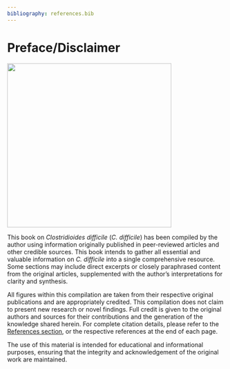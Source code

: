 ```yaml
---
bibliography: references.bib
---
```


# Preface/Disclaimer

![](image/cdi.png){fig-align="left" width="380"}

This book on *Clostridioides difficile* (*C. difficile*) has been compiled by the author using information originally published in peer-reviewed articles and other credible sources. This book intends to gather all essential and valuable information on *C. difficile* into a single comprehensive resource. Some sections may include direct excerpts or closely paraphrased content from the original articles, supplemented with the author’s interpretations for clarity and synthesis.

All figures within this compilation are taken from their respective original publications and are appropriately credited. This compilation does not claim to present new research or novel findings. Full credit is given to the original authors and sources for their contributions and the generation of the knowledge shared herein. For complete citation details, please refer to the [References section](#references), or the respective references at the end of each page.

The use of this material is intended for educational and informational purposes, ensuring that the integrity and acknowledgement of the original work are maintained.


